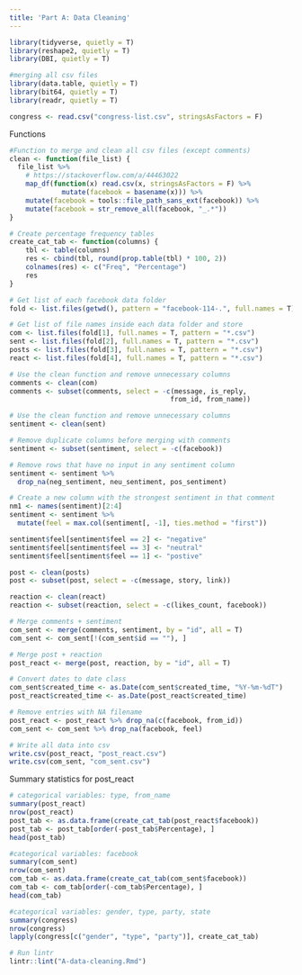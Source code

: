 ---
title: 'Part A: Data Cleaning'
---
```{r message=FALSE, warning=FALSE, include=FALSE}
library(tidyverse, quietly = T)
library(reshape2, quietly = T)
library(DBI, quietly = T)

#merging all csv files
library(data.table, quietly = T)
library(bit64, quietly = T)
library(readr, quietly = T)

congress <- read.csv("congress-list.csv", stringsAsFactors = F)


```
Functions
```{r}
#Function to merge and clean all csv files (except comments)
clean <- function(file_list) {
  file_list %>%
    # https://stackoverflow.com/a/44463022
    map_df(function(x) read.csv(x, stringsAsFactors = F) %>%
             mutate(facebook = basename(x))) %>%
    mutate(facebook = tools::file_path_sans_ext(facebook)) %>%
    mutate(facebook = str_remove_all(facebook, "_.*"))
}

# Create percentage frequency tables
create_cat_tab <- function(columns) {
    tbl <- table(columns)
    res <- cbind(tbl, round(prop.table(tbl) * 100, 2))
    colnames(res) <- c("Freq", "Percentage")
    res
}
```

```{r}
# Get list of each facebook data folder
fold <- list.files(getwd(), pattern = "facebook-114-.", full.names = T)

# Get list of file names inside each data folder and store
com <- list.files(fold[1], full.names = T, pattern = "*.csv")
sent <- list.files(fold[2], full.names = T, pattern = "*.csv")
posts <- list.files(fold[3], full.names = T, pattern = "*.csv")
react <- list.files(fold[4], full.names = T, pattern = "*.csv")
```

```{r message=FALSE}
# Use the clean function and remove unnecessary columns
comments <- clean(com)
comments <- subset(comments, select = -c(message, is_reply,
                                        from_id, from_name))
```

```{r message=FALSE}

# Use the clean function and remove unnecessary columns
sentiment <- clean(sent)

# Remove duplicate columns before merging with comments
sentiment <- subset(sentiment, select = -c(facebook))

# Remove rows that have no input in any sentiment column
sentiment <- sentiment %>%
  drop_na(neg_sentiment, neu_sentiment, pos_sentiment)

# Create a new column with the strongest sentiment in that comment
nm1 <- names(sentiment)[2:4]
sentiment <- sentiment %>%
  mutate(feel = max.col(sentiment[, -1], ties.method = "first"))

sentiment$feel[sentiment$feel == 2] <- "negative"
sentiment$feel[sentiment$feel == 3] <- "neutral"
sentiment$feel[sentiment$feel == 1] <- "postive"

```

```{r message=FALSE}
post <- clean(posts)
post <- subset(post, select = -c(message, story, link))
```

```{r message=FALSE}
reaction <- clean(react)
reaction <- subset(reaction, select = -c(likes_count, facebook))
```

```{r}
# Merge comments + sentiment
com_sent <- merge(comments, sentiment, by = "id", all = T)
com_sent <- com_sent[!(com_sent$id == ""), ]

# Merge post + reaction
post_react <- merge(post, reaction, by = "id", all = T)

# Convert dates to date class
com_sent$created_time <- as.Date(com_sent$created_time, "%Y-%m-%dT")
post_react$created_time <- as.Date(post_react$created_time)

# Remove entries with NA filename
post_react <- post_react %>% drop_na(c(facebook, from_id))
com_sent <- com_sent %>% drop_na(facebook, feel)

# Write all data into csv
write.csv(post_react, "post_react.csv")
write.csv(com_sent, "com_sent.csv")
```
Summary statistics for post_react
```{r}
# categorical variables: type, from_name
summary(post_react)
nrow(post_react)
post_tab <- as.data.frame(create_cat_tab(post_react$facebook))
post_tab <- post_tab[order(-post_tab$Percentage), ]
head(post_tab)

#categorical variables: facebook
summary(com_sent)
nrow(com_sent)
com_tab <- as.data.frame(create_cat_tab(com_sent$facebook))
com_tab <- com_tab[order(-com_tab$Percentage), ]
head(com_tab)

#categorical variables: gender, type, party, state
summary(congress)
nrow(congress)
lapply(congress[c("gender", "type", "party")], create_cat_tab)
```

```{r}
# Run lintr
lintr::lint("A-data-cleaning.Rmd")
```

